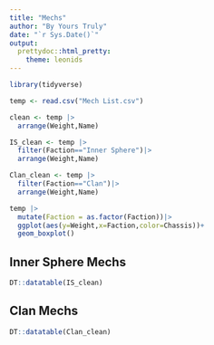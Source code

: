 ```yaml
---
title: "Mechs"
author: "By Yours Truly"
date: "`r Sys.Date()`"
output: 
  prettydoc::html_pretty:
    theme: leonids
---
```


```r
library(tidyverse)

temp <- read.csv("Mech List.csv")

clean <- temp |>
  arrange(Weight,Name)

IS_clean <- temp |>
  filter(Faction=="Inner Sphere")|>
  arrange(Weight,Name)

Clan_clean <- temp |>
  filter(Faction=="Clan")|>
  arrange(Weight,Name)

temp |>
  mutate(Faction = as.factor(Faction))|>
  ggplot(aes(y=Weight,x=Faction,color=Chassis))+
  geom_boxplot()

```
## Inner Sphere Mechs
```r
DT::datatable(IS_clean)
```
## Clan Mechs
```r
DT::datatable(Clan_clean)
```
